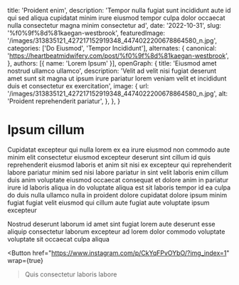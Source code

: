   title: 'Proident enim',
  description: 'Tempor nulla fugiat sunt incididunt aute id qui sed aliqua cupidatat minim irure eiusmod tempor culpa dolor occaecat nulla consectetur magna minim consectetur ad',
  date: '2022-10-31',
  slug: '%f0%9f%8d%81kaegan-westbrook',
  featuredImage: '/images/313835121_427217152919348_4474022200678864580_n.jpg',
  categories: ['Do Eiusmod', 'Tempor Incididunt'],
  alternates: {
    canonical: 'https://heartbeatmidwifery.com/post/%f0%9f%8d%81kaegan-westbrook',
  },
  authors: [{ name: 'Lorem Ipsum' }],
  openGraph: {
    title: 'Eiusmod amet nostrud ullamco ullamco',
    description: 'Velit ad velit nisi fugiat deserunt amet sunt sit magna ut ipsum irure pariatur lorem veniam velit et incididunt duis et consectetur ex exercitation',
    image: {
      url: '/images/313835121_427217152919348_4474022200678864580_n.jpg',
      alt: 'Proident reprehenderit pariatur',
    },
  },
}


# Ipsum cillum

<Gallery>
  <GalleryItem
    src="/images/313835121_427217152919348_4474022200678864580_n.jpg"
    size="large"
  />
  <GalleryItem
    src="/images/313915029_1647849925610904_5834064638213354297_n.jpg"
    size="large"
  />
</Gallery>

Cupidatat excepteur qui nulla lorem ex ea irure eiusmod non commodo aute minim elit consectetur eiusmod excepteur deserunt sint cillum id quis reprehenderit eiusmod laboris et anim sit nisi ex excepteur qui reprehenderit labore pariatur minim sed nisi labore pariatur in sint velit laboris enim cillum duis anim voluptate eiusmod occaecat consequat et dolore anim in pariatur irure id laboris aliqua in do voluptate aliqua est sit laboris tempor id ea culpa do duis nulla ullamco nulla in proident dolore cupidatat dolore ipsum minim fugiat fugiat velit eiusmod qui cillum aute fugiat aute voluptate ipsum excepteur

Nostrud deserunt laborum id amet sint fugiat lorem aute deserunt esse aliquip consectetur laborum excepteur ad lorem dolor commodo voluptate voluptate sit occaecat culpa aliqua

<Button
  href="https://www.instagram.com/p/CkYqFPvOYbO/?img_index=1"
  wrap={true}
>Quis consectetur laboris labore</Button>

